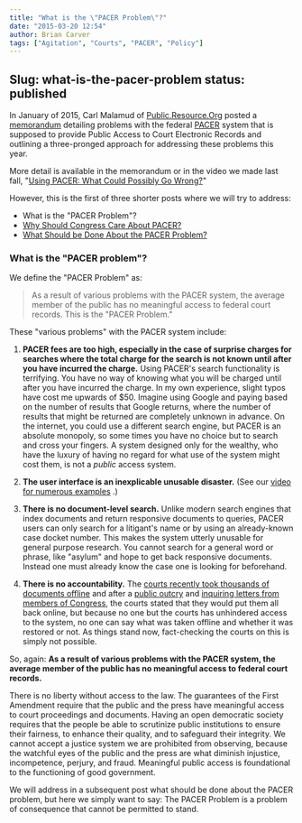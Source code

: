 ```yaml
---
title: "What is the \"PACER Problem\"?"
date: "2015-03-20 12:54"
author: Brian Carver
tags: ["Agitation", "Courts", "PACER", "Policy"]
---
```

Slug: what-is-the-pacer-problem
status: published
---

In January of 2015, Carl Malamud
of [Public.Resource.Org](https://public.resource.org) posted
a [memorandum](https://yo.yourhonor.org/) detailing problems with the
federal [PACER](https://www.pacer.gov/) system that is supposed to provide
Public Access to Court Electronic Records and outlining a three-pronged
approach for addressing these problems this year.

More detail is available in the memorandum or in the video we made last
fall, "[Using PACER: What Could Possibly Go Wrong?](/2014/08/26/using-pacer-vid/)"

However, this is the first of three shorter posts where we will try to address:

-   What is the "PACER Problem"?
-   [Why Should Congress Care About PACER?](/2015/03/23/why-should-congress-care-about-pacer/)
-   [What Should be Done About the PACER Problem?](/2015/03/24/what-should-be-done-about-the-pacer-problem/)


### What is the "PACER problem"?

We define the "PACER Problem" as:

> As a result of various problems with the PACER system, the average member of the public has no meaningful access to federal court records. This is the "PACER Problem."

These "various problems" with the PACER system include:

1.  **PACER fees are too high, especially in the case of surprise charges for searches where the total charge for the search is not known until after you have incurred the charge.** Using PACER's search functionality is terrifying. You have no way of knowing what you will be charged until after you have incurred the charge. In my own experience, slight typos have cost me upwards of $50. Imagine using Google and paying based on the number of results that Google returns, where the number of results that might be returned are completely unknown in advance. On the internet, you could use a different search engine, but PACER is an absolute monopoly, so some times you have no choice but to search and cross your fingers. A system designed only for the wealthy, who have the luxury of having no regard for what use of the system might cost them, is not a *public* access system.

2.  **The user interface is an inexplicable unusable disaster.** (See our [video for numerous examples](https://www.youtube.com/watch?v=HA4Z9LEJSBw) .)

3.  **There is no document-level search.** Unlike modern search engines that index documents and return responsive documents to queries, PACER users can only search for a litigant's name or by using an already-known case docket number. This makes the system utterly unusable for general purpose research. You cannot search for a general word or phrase, like "asylum" and hope to get back responsive documents. Instead one must already know the case one is looking for beforehand.

4.  **There is no accountability.** The [courts recently took thousands of documents offline](/2014/08/28/the-importance-of-backups/) and after a [public outcry](/2014/08/27/free-law-project-joins-request-for-access-to-offline-pacer-documents/) and [inquiring letters from members of Congress](/2014/09/16/senator-leahy-wants-pacer-documents-back-online/), the courts stated that they would put them all back online, but because no one but the courts has unhindered access to the system, no one can say what was taken offline and whether it was restored or not. As things stand now, fact-checking the courts on this is simply not possible.

So, again: **As a result of various problems with the PACER system, the average member of the public has no meaningful access to federal court records.**

There is no liberty without access to the law. The guarantees of the First Amendment require that the public and the press have meaningful access to court proceedings and documents. Having an open democratic society requires that the people be able to scrutinize public institutions to ensure their fairness, to enhance their quality, and to safeguard their integrity. We cannot accept a justice system we are prohibited from observing, because the watchful eyes of the public and the press are what diminish injustice, incompetence, perjury, and fraud. Meaningful public access is foundational to the functioning of good government.

We will address in a subsequent post what should be done about the PACER problem, but here we simply want to say: The PACER Problem is a problem of consequence that cannot be permitted to stand.

